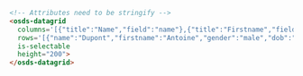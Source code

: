 
<Canvas withSource="none">
  <div style={{ height: '200px' }}>
    <osds-datagrid
      columns='[{"title":"Name","field":"name"},{"title":"Firstname","field":"firstname"},{"title":"Gender","field":"gender"},{"title":"Date Of Birth","field":"dob"}]'
      rows='[{"name":"Dupont","firstname":"Antoine","gender":"male","dob":"15/11/1996"},{"name":"Garnbret","firstname":"Janja","gender":"female","dob":"12/03/1999"}]'
      is-selectable
      height="200">
    </osds-datagrid>
  </div>
</Canvas>

```html
<!-- Attributes need to be stringify -->
<osds-datagrid
  columns='[{"title":"Name","field":"name"},{"title":"Firstname","field":"firstname"},{"title":"Gender","field":"gender"},{"title":"Date Of Birth","field":"dob"}]'
  rows='[{"name":"Dupont","firstname":"Antoine","gender":"male","dob":"15/11/1996"},{"name":"Garnbret","firstname":"Janja","gender":"female","dob":"12/03/1999"}]'
  is-selectable
  height="200">
</osds-datagrid>
```
